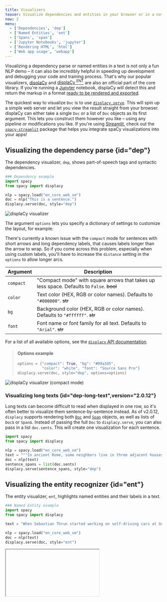 ```yaml
---
title: Visualizers
teaser: Visualize dependencies and entities in your browser or in a notebook
new: 2
menu:
  - ['Dependencies', 'dep']
  - ['Named Entities', 'ent']
  - ['Spans', 'span']
  - ['Jupyter Notebooks', 'jupyter']
  - ['Rendering HTML', 'html']
  - ['Web app usage', 'webapp']
---
```


Visualizing a dependency parse or named entities in a text is not only a fun NLP
demo – it can also be incredibly helpful in speeding up development and
debugging your code and training process. That's why our popular visualizers,
[displaCy](https://explosion.ai/demos/displacy) and
[displaCy <sup>ENT</sup>](https://explosion.ai/demos/displacy-ent) are also an
official part of the core library. If you're running a
[Jupyter](https://jupyter.org) notebook, displaCy will detect this and return
the markup in a format [ready to be rendered and exported](#jupyter).

The quickest way to visualize `Doc` is to use
[`displacy.serve`](/api/top-level#displacy.serve). This will spin up a simple
web server and let you view the result straight from your browser. displaCy can
either take a single `Doc` or a list of `Doc` objects as its first argument.
This lets you construct them however you like – using any pipeline or
modifications you like. If you're using [Streamlit](https://streamlit.io), check
out the [`spacy-streamlit`](https://github.com/explosion/spacy-streamlit)
package that helps you integrate spaCy visualizations into your apps!

## Visualizing the dependency parse {id="dep"}

The dependency visualizer, `dep`, shows part-of-speech tags and syntactic
dependencies.

```python
### Dependency example
import spacy
from spacy import displacy

nlp = spacy.load("en_core_web_sm")
doc = nlp("This is a sentence.")
displacy.serve(doc, style="dep")
```

![displaCy visualizer](/images/displacy.svg)

The argument `options` lets you specify a dictionary of settings to customize
the layout, for example:

<Infobox title="Important note" variant="warning">

There's currently a known issue with the `compact` mode for sentences with short
arrows and long dependency labels, that causes labels longer than the arrow to
wrap. So if you come across this problem, especially when using custom labels,
you'll have to increase the `distance` setting in the `options` to allow longer
arcs.

</Infobox>

| Argument  | Description                                                                               |
| --------- | ----------------------------------------------------------------------------------------- |
| `compact` | "Compact mode" with square arrows that takes up less space. Defaults to `False`. ~~bool~~ |
| `color`   | Text color (HEX, RGB or color names). Defaults to `"#000000"`. ~~str~~                    |
| `bg`      | Background color (HEX, RGB or color names). Defaults to `"#ffffff"`. ~~str~~              |
| `font`    | Font name or font family for all text. Defaults to `"Arial"`. ~~str~~                     |

For a list of all available options, see the
[`displacy` API documentation](/api/top-level#displacy_options).

> #### Options example
>
> ```python
> options = {"compact": True, "bg": "#09a3d5",
>            "color": "white", "font": "Source Sans Pro"}
> displacy.serve(doc, style="dep", options=options)
> ```

![displaCy visualizer (compact mode)](/images/displacy-compact.svg)

### Visualizing long texts {id="dep-long-text",version="2.0.12"}

Long texts can become difficult to read when displayed in one row, so it's often
better to visualize them sentence-by-sentence instead. As of v2.0.12, `displacy`
supports rendering both [`Doc`](/api/doc) and [`Span`](/api/span) objects, as
well as lists of `Doc`s or `Span`s. Instead of passing the full `Doc` to
`displacy.serve`, you can also pass in a list `doc.sents`. This will create one
visualization for each sentence.

```python
import spacy
from spacy import displacy

nlp = spacy.load("en_core_web_sm")
text = """In ancient Rome, some neighbors live in three adjacent houses. In the center is the house of Senex, who lives there with wife Domina, son Hero, and several slaves, including head slave Hysterium and the musical's main character Pseudolus. A slave belonging to Hero, Pseudolus wishes to buy, win, or steal his freedom. One of the neighboring houses is owned by Marcus Lycus, who is a buyer and seller of beautiful women; the other belongs to the ancient Erronius, who is abroad searching for his long-lost children (stolen in infancy by pirates). One day, Senex and Domina go on a trip and leave Pseudolus in charge of Hero. Hero confides in Pseudolus that he is in love with the lovely Philia, one of the courtesans in the House of Lycus (albeit still a virgin)."""
doc = nlp(text)
sentence_spans = list(doc.sents)
displacy.serve(sentence_spans, style="dep")
```

## Visualizing the entity recognizer {id="ent"}

The entity visualizer, `ent`, highlights named entities and their labels in a
text.

```python
### Named Entity example
import spacy
from spacy import displacy

text = "When Sebastian Thrun started working on self-driving cars at Google in 2007, few people outside of the company took him seriously."

nlp = spacy.load("en_core_web_sm")
doc = nlp(text)
displacy.serve(doc, style="ent")
```


<Iframe
  title="displaCy visualizer for entities"
  html={DisplacyEntHtml}
  height={180}
/>

The entity visualizer lets you customize the following `options`:

| Argument | Description                                                                                                   |
| -------- | ------------------------------------------------------------------------------------------------------------- | ------ |
| `ents`   | Entity types to highlight (`None` for all types). Defaults to `None`. ~~Optional[List[str]]~~                 | `None` |
| `colors` | Color overrides. Entity types should be mapped to color names or values. Defaults to `{}`. ~~Dict[str, str]~~ |

If you specify a list of `ents`, only those entity types will be rendered – for
example, you can choose to display `PERSON` entities. Internally, the visualizer
knows nothing about available entity types and will render whichever spans and
labels it receives. This makes it especially easy to work with custom entity
types. By default, displaCy comes with colors for all entity types used by
[trained spaCy pipelines](/models). If you're using custom entity types, you can
use the `colors` setting to add your own colors for them.

> #### Options example
>
> ```python
> colors = {"ORG": "linear-gradient(90deg, #aa9cfc, #fc9ce7)"}
> options = {"ents": ["ORG"], "colors": colors}
> displacy.serve(doc, style="ent", options=options)
> ```


<Iframe
  title="displaCy visualizer for entities (custom styling)"
  html={DisplacyEntCustomHtml}
  height={225}
/>

The above example uses a little trick: Since the background color values are
added as the `background` style attribute, you can use any
[valid background value](https://tympanus.net/codrops/css_reference/background/)
or shorthand – including gradients and even images!

### Adding titles to documents {id="ent-titles"}

Rendering several large documents on one page can easily become confusing. To
add a headline to each visualization, you can add a `title` to its `user_data`.
User data is never touched or modified by spaCy.

```python
doc = nlp("This is a sentence about Google.")
doc.user_data["title"] = "This is a title"
displacy.serve(doc, style="ent")
```

This feature is especially handy if you're using displaCy to compare performance
at different stages of a process, e.g. during training. Here you could use the
title for a brief description of the text example and the number of iterations.

## Visualizing spans {id="span"}

The span visualizer, `span`, highlights overlapping spans in a text.

```python
### Span example
import spacy
from spacy import displacy
from spacy.tokens import Span

text = "Welcome to the Bank of China."

nlp = spacy.blank("en")
doc = nlp(text)

doc.spans["sc"] = [
    Span(doc, 3, 6, "ORG"),
    Span(doc, 5, 6, "GPE"),
]

displacy.serve(doc, style="span")
```


<Iframe
  title="displaCy visualizer for overlapping spans"
  html={DisplacySpanHtml}
  height={180}
/>

The span visualizer lets you customize the following `options`:

| Argument          | Description                                                                                                                                                                               |
| ----------------- | ----------------------------------------------------------------------------------------------------------------------------------------------------------------------------------------- |
| `spans_key`       | Which spans key to render spans from. Default is `"sc"`. ~~str~~                                                                                                                          |
| `templates`       | Dictionary containing the keys `"span"`, `"slice"`, and `"start"`. These dictate how the overall span, a span slice, and the starting token will be rendered. ~~Optional[Dict[str, str]~~ |
| `kb_url_template` | Optional template to construct the KB url for the entity to link to. Expects a python f-string format with single field to fill in ~~Optional[str]~~                                      |
| `colors`          | Color overrides. Entity types should be mapped to color names or values. ~~Dict[str, str]~~                                                                                               |

Because spans can be stored across different keys in `doc.spans`, you need to
specify which one displaCy should use with `spans_key` (`sc` is the default).

> #### Options example
>
> ```python
> doc.spans["custom"] = [Span(doc, 3, 6, "BANK")]
> options = {"spans_key": "custom"}
> displacy.serve(doc, style="span", options=options)
> ```


<Iframe
  title="displaCy visualizer for spans (custom spans_key)"
  html={DisplacySpanCustomHtml}
  height={225}
/>

## Using displaCy in Jupyter notebooks {id="jupyter"}

displaCy is able to detect whether you're working in a
[Jupyter](https://jupyter.org) notebook, and will return markup that can be
rendered in a cell straight away. When you export your notebook, the
visualizations will be included as HTML.

```python
### Jupyter example
# Don't forget to install a trained pipeline, e.g.: python -m spacy download en

# In[1]:
import spacy
from spacy import displacy

# In[2]:
doc = nlp("Rats are various medium-sized, long-tailed rodents.")
displacy.render(doc, style="dep")

# In[3]:
doc2 = nlp(LONG_NEWS_ARTICLE)
displacy.render(doc2, style="ent")
```

<Infobox variant="warning" title="Important note">

To explicitly enable or disable "Jupyter mode", you can use the `jupyter`
keyword argument – e.g. to return raw HTML in a notebook, or to force Jupyter
rendering if auto-detection fails.

</Infobox>

![displaCy visualizer in a Jupyter notebook](/images/displacy_jupyter.jpg)

Internally, displaCy imports `display` and `HTML` from `IPython.core.display`
and returns a Jupyter HTML object. If you were doing it manually, it'd look like
this:

```python
from IPython.core.display import display, HTML

html = displacy.render(doc, style="dep")
display(HTML(html))
```

## Rendering HTML {id="html"}

If you don't need the web server and just want to generate the markup – for
example, to export it to a file or serve it in a custom way – you can use
[`displacy.render`](/api/top-level#displacy.render). It works the same way, but
returns a string containing the markup.

```python
### Example
import spacy
from spacy import displacy

nlp = spacy.load("en_core_web_sm")
doc1 = nlp("This is a sentence.")
doc2 = nlp("This is another sentence.")
html = displacy.render([doc1, doc2], style="dep", page=True)
```

`page=True` renders the markup wrapped as a full HTML page. For minified and
more compact HTML markup, you can set `minify=True`. If you're rendering a
dependency parse, you can also export it as an `.svg` file.

> #### What's SVG?
>
> Unlike other image formats, the SVG (Scalable Vector Graphics) uses XML markup
> that's easy to manipulate
> [using CSS](https://www.smashingmagazine.com/2014/11/styling-and-animating-svgs-with-css/)
> or
> [JavaScript](https://css-tricks.com/smil-is-dead-long-live-smil-a-guide-to-alternatives-to-smil-features/).
> Essentially, SVG lets you design with code, which makes it a perfect fit for
> visualizing dependency trees. SVGs can be embedded online in an `<img>` tag,
> or inlined in an HTML document. They're also pretty easy to
> [convert](https://convertio.co/image-converter/).

```python
svg = displacy.render(doc, style="dep")
output_path = Path("/images/sentence.svg")
output_path.open("w", encoding="utf-8").write(svg)
```

<Infobox title="Important note" variant="warning">

Since each visualization is generated as a separate SVG, exporting `.svg` files
only works if you're rendering **one single doc** at a time. (This makes sense –
after all, each visualization should be a standalone graphic.) So instead of
rendering all `Doc`s at once, loop over them and export them separately.

</Infobox>

### Example: Export SVG graphics of dependency parses {id="examples-export-svg"}

```python
### Example
import spacy
from spacy import displacy
from pathlib import Path

nlp = spacy.load("en_core_web_sm")
sentences = ["This is an example.", "This is another one."]
for sent in sentences:
    doc = nlp(sent)
    svg = displacy.render(doc, style="dep", jupyter=False)
    file_name = '-'.join([w.text for w in doc if not w.is_punct]) + ".svg"
    output_path = Path("/images/" + file_name)
    output_path.open("w", encoding="utf-8").write(svg)
```

The above code will generate the dependency visualizations as two files,
`This-is-an-example.svg` and `This-is-another-one.svg`.

### Rendering data manually {id="manual-usage"}

You can also use displaCy to manually render data. This can be useful if you
want to visualize output from other libraries, like [NLTK](http://www.nltk.org)
or
[SyntaxNet](https://github.com/tensorflow/models/tree/master/research/syntaxnet).
If you set `manual=True` on either `render()` or `serve()`, you can pass in data
in displaCy's format as a dictionary (instead of `Doc` objects). There are
helper functions for converting `Doc` objects to displaCy's format for use with
`manual=True`: [`displacy.parse_deps`](/api/top-level#displacy.parse_deps),
[`displacy.parse_ents`](/api/top-level#displacy.parse_ents), and
[`displacy.parse_spans`](/api/top-level#displacy.parse_spans).

> #### Example with parse function
>
> ```python
> doc = nlp("But Google is starting from behind.")
> ex = displacy.parse_ents(doc)
> html = displacy.render(ex, style="ent", manual=True)
> ```

> #### Example with raw data
>
> ```python
> ex = [{"text": "But Google is starting from behind.",
>        "ents": [{"start": 4, "end": 10, "label": "ORG"}],
>        "title": None}]
> html = displacy.render(ex, style="ent", manual=True)
> ```

```python
### DEP input
{
    "words": [
        {"text": "This", "tag": "DT"},
        {"text": "is", "tag": "VBZ"},
        {"text": "a", "tag": "DT"},
        {"text": "sentence", "tag": "NN"}
    ],
    "arcs": [
        {"start": 0, "end": 1, "label": "nsubj", "dir": "left"},
        {"start": 2, "end": 3, "label": "det", "dir": "left"},
        {"start": 1, "end": 3, "label": "attr", "dir": "right"}
    ]
}
```

```python
### ENT input
{
    "text": "But Google is starting from behind.",
    "ents": [{"start": 4, "end": 10, "label": "ORG"}],
    "title": None
}
```

```python
### ENT input with knowledge base links
{
    "text": "But Google is starting from behind.",
    "ents": [{"start": 4, "end": 10, "label": "ORG", "kb_id": "Q95", "kb_url": "https://www.wikidata.org/entity/Q95"}],
    "title": None
}
```

```python
### SPANS input
{
    "text": "Welcome to the Bank of China.",
    "spans": [
        {"start_token": 3, "end_token": 6, "label": "ORG"},
        {"start_token": 5, "end_token": 6, "label": "GPE"},
    ],
    "tokens": ["Welcome", "to", "the", "Bank", "of", "China", "."],
}
```

## Using displaCy in a web application {id="webapp"}

If you want to use the visualizers as part of a web application, for example to
create something like our [online demo](https://explosion.ai/demos/displacy),
it's not recommended to only wrap and serve the displaCy renderer. Instead, you
should only rely on the server to perform spaCy's processing capabilities, and
use a client-side implementation like
[`displaCy.js`](https://github.com/explosion/displacy) to render the
JSON-formatted output.

> #### Why not return the HTML by the server?
>
> It's certainly possible to just have your server return the markup. But
> outputting raw, unsanitized HTML is risky and makes your app vulnerable to
> [cross-site scripting](https://en.wikipedia.org/wiki/Cross-site_scripting)
> (XSS). All your user needs to do is find a way to make spaCy return text like
> `<script src="malicious-code.js"></script>`, which is pretty easy in NER mode.
> Instead of relying on the server to render and sanitize HTML, you can do this
> on the client in JavaScript. displaCy.js creates the markup as DOM nodes and
> will never insert raw HTML.

<Grid cols={2}>

Alternatively, if you're using [Streamlit](https://streamlit.io), check out the
[`spacy-streamlit`](https://github.com/explosion/spacy-streamlit) package that
helps you integrate spaCy visualizations into your apps. It includes a full
embedded visualizer, as well as individual components.

![](/images/spacy-streamlit.png)

</Grid>
